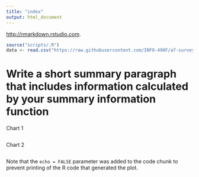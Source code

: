 ```yaml
---
title: "index"
output: html_document
---
```


<http://rmarkdown.rstudio.com>.

```r
source("scripts/.R")
data <- read.csv("https://raw.githubusercontent.com/INFO-498F/a7-survey-data/master/intro_survey_data.csv")
```
#  Write a short summary paragraph that includes information calculated by your summary information function

          
Chart 1
```r

```

Chart 2
```r


```

Note that the `echo = FALSE` parameter was added to the code chunk to prevent printing of the R code that generated the plot.
